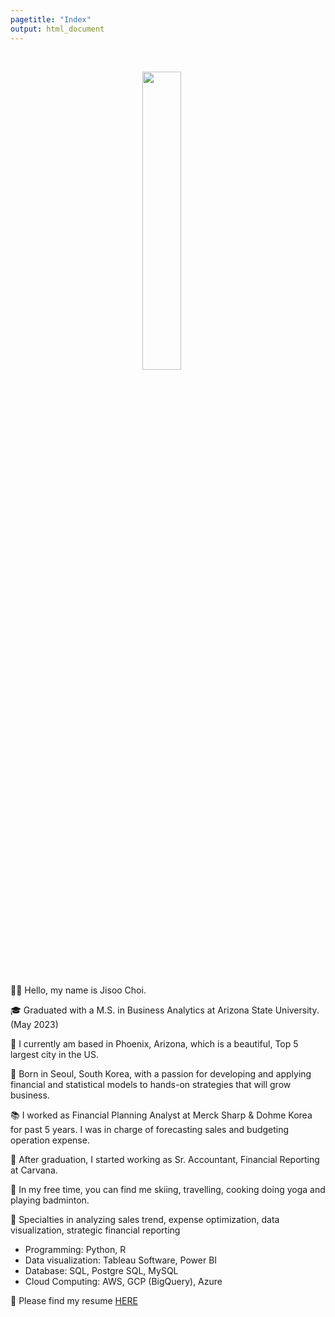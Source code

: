 ```yaml
---
pagetitle: "Index"
output: html_document
---
```


<link rel="stylesheet" href="styles.css" type="text/css">
<link rel="stylesheet" href="site_libs/academicons-1.9.1/css/academicons.min.css"/>

<br>

<p align="center">
<img src="images/profile_pic.jpg" style="width:35%; border:0.0px solid; margin-right: 20px" align="center">
</p>
<br>

<!-- 🚨*THIS IS A FICTIONAL PROFILE MEANT AS AN EXAMPLE FOR THE STEPBYSTAT COMMUNITY.*  -->
<br><br><br>
👋🏽 Hello, my name is Jisoo Choi.

🎓 Graduated with a M.S. in Business Analytics at Arizona State University. (May 2023)

🌴 I currently am based in Phoenix, Arizona, which is a beautiful, Top 5 largest city in the US.

🌇 Born in Seoul, South Korea, with a passion for developing and applying financial and statistical models to hands-on strategies that will grow business.

📚 I worked as Financial Planning Analyst at Merck Sharp & Dohme Korea for past 5 years.
I was in charge of forecasting sales and budgeting operation expense.

🚙 After graduation, I started working as Sr. Accountant, Financial Reporting at Carvana.

🧘 In my free time, you can find me skiing, travelling, cooking doing yoga and playing badminton.

💪 Specialties in analyzing sales trend, expense optimization, data visualization, strategic financial reporting

+ Programming: Python, R
+ Data visualization: Tableau Software, Power BI
+ Database: SQL, Postgre SQL, MySQL
+ Cloud Computing: AWS, GCP (BigQuery), Azure

💼 Please find my resume [HERE](files/Jisoo_Choi_Data_Analyst_2023.pdf)
